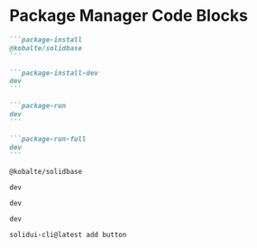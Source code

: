 # Package Manager Code Blocks

````md
```package-install
@kobalte/solidbase
```

```package-install-dev
dev
```

```package-run
dev
```

```package-run-full
dev
```
````

```package-install
@kobalte/solidbase
```

```package-install-dev
dev
```

```package-run
dev
```

```package-run-full
dev
```
```package-dlx
solidui-cli@latest add button
```
